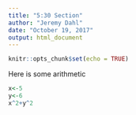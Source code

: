 ```yaml
---
title: "5:30 Section"
author: "Jeremy Dahl"
date: "October 19, 2017"
output: html_document
---
```


```r
knitr::opts_chunk$set(echo = TRUE)
```
Here is some arithmetic
```r
x<-5
y<-6
x^2+y^2
```
